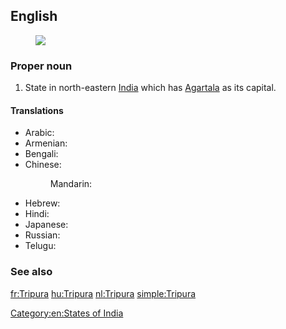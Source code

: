 ==English==
{{wikipedia}}
[[Image:Tripura in India (disputed hatched).svg|thumb|]]
===Proper noun===
{{en-proper noun}}

# State in north-eastern [[India]] which has [[Agartala]] as its capital.

====Translations====
{{trans-top|state}}
* Arabic: {{t|ar|ترايبورا|f|tr=tribuura}}
* Armenian: {{t-|hy|Տրիպուրա|tr=Tripura}}
* Bengali: {{t|bn|ত্রিপুরা|sc=Beng|xs=Bengali}}
* Chinese:
*: Mandarin: {{t|cmn|特里普拉邦|tr=Tèlǐpǔlā-bāng|sc=Hani}}
{{trans-mid}}
* Hebrew: {{t|he|טריפורה}}
* Hindi: {{t|hi|त्रिपुरा|tr=tripurā|xs=Hindi}}
* Japanese: {{t|ja|トリプラ|tr=Toripura}}
* Russian: {{t|ru|Трипура|f|tr=Tripúra}}
* Telugu: {{t+|te|త్రిపుర}}
{{trans-bottom}}

===See also===
{{list|en|states of India}}

[[Category:en:States of India]]

[[fr:Tripura]]
[[hu:Tripura]]
[[nl:Tripura]]
[[simple:Tripura]]